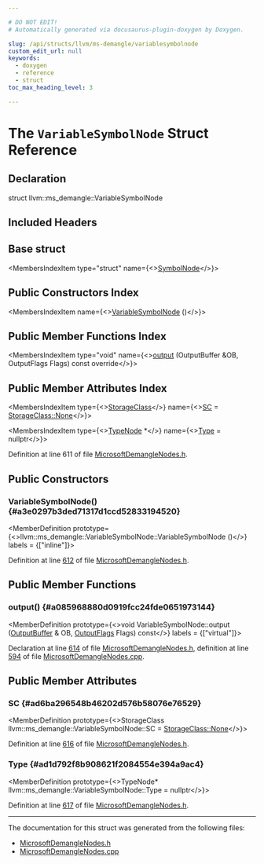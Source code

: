 ```yaml
---

# DO NOT EDIT!
# Automatically generated via docusaurus-plugin-doxygen by Doxygen.

slug: /api/structs/llvm/ms-demangle/variablesymbolnode
custom_edit_url: null
keywords:
  - doxygen
  - reference
  - struct
toc_max_heading_level: 3

---
```





# The `VariableSymbolNode` Struct Reference

<DoxygenPage pluginConfig={pluginConfig}>



## Declaration

<CodeBlock>struct llvm::ms_demangle::VariableSymbolNode</CodeBlock>

## Included Headers

<IncludesList>
<IncludesListItem
  filePath="llvm/Demangle/MicrosoftDemangleNodes.h"
  permalink="/docs/api/files/include/include/llvm/include/llvm/demangle/microsoftdemanglenodes-h"
  isLocal="true" />
</IncludesList>

## Base struct

<MembersIndex>

<MembersIndexItem
  type="struct"
  name={<><a href="/docs/api/structs/llvm/ms-demangle/symbolnode">SymbolNode</a></>}>
</MembersIndexItem>

</MembersIndex>

## Public Constructors Index

<MembersIndex>

<MembersIndexItem
  name={<><a href="#a3e0297b3ded71317d1ccd52833194520">VariableSymbolNode</a> ()</>}>
</MembersIndexItem>

</MembersIndex>

## Public Member Functions Index

<MembersIndex>

<MembersIndexItem
  type="void"
  name={<><a href="#a085968880d0919fcc24fde0651973144">output</a> (OutputBuffer &amp;OB, OutputFlags Flags) const override</>}>
</MembersIndexItem>

</MembersIndex>

## Public Member Attributes Index

<MembersIndex>

<MembersIndexItem
  type={<><a href="/docs/api/namespaces/llvm/ms-demangle/#ae868dcbebdf0e8890ff2942c9367fa65">StorageClass</a></>}
  name={<><a href="#ad6ba296548b46202d576b58076e76529">SC</a> = <a href="/docs/api/namespaces/llvm/ms-demangle/#ae868dcbebdf0e8890ff2942c9367fa65a6adf97f83acf6453d4a6a4b1070f3754">StorageClass::None</a></>}>
</MembersIndexItem>

<MembersIndexItem
  type={<><a href="/docs/api/structs/llvm/ms-demangle/typenode">TypeNode</a> &#42;</>}
  name={<><a href="#ad1d792f8b908621f2084554e394a9ac4">Type</a> = nullptr</>}>
</MembersIndexItem>

</MembersIndex>


Definition at line 611 of file <a href="/docs/api/files/include/include/llvm/include/llvm/demangle/microsoftdemanglenodes-h">MicrosoftDemangleNodes.h</a>.

<SectionDefinition>

## Public Constructors

### VariableSymbolNode() {#a3e0297b3ded71317d1ccd52833194520}

<MemberDefinition
  prototype={<>llvm::ms&#95;demangle::VariableSymbolNode::VariableSymbolNode ()</>}
  labels = {["inline"]}>

Definition at line <a href="/docs/api/files/include/include/llvm/include/llvm/demangle/microsoftdemanglenodes-h/#l00612">612</a> of file <a href="/docs/api/files/include/include/llvm/include/llvm/demangle/microsoftdemanglenodes-h">MicrosoftDemangleNodes.h</a>.
</MemberDefinition>

</SectionDefinition>

<SectionDefinition>

## Public Member Functions

### output() {#a085968880d0919fcc24fde0651973144}

<MemberDefinition
  prototype={<>void VariableSymbolNode::output (<a href="/docs/api/classes/outputbuffer">OutputBuffer</a> &amp; OB, <a href="/docs/api/namespaces/llvm/ms-demangle/#a9e06032afffbcfd197a80acc92afce93">OutputFlags</a> Flags) const</>}
  labels = {["virtual"]}>

Declaration at line <a href="/docs/api/files/include/include/llvm/include/llvm/demangle/microsoftdemanglenodes-h/#l00614">614</a> of file <a href="/docs/api/files/include/include/llvm/include/llvm/demangle/microsoftdemanglenodes-h">MicrosoftDemangleNodes.h</a>, definition at line <a href="/docs/api/files/lib/lib/demangle/microsoftdemanglenodes-cpp/#l00594">594</a> of file <a href="/docs/api/files/lib/lib/demangle/microsoftdemanglenodes-cpp">MicrosoftDemangleNodes.cpp</a>.
</MemberDefinition>

</SectionDefinition>

<SectionDefinition>

## Public Member Attributes

### SC {#ad6ba296548b46202d576b58076e76529}

<MemberDefinition
  prototype={<>StorageClass llvm::ms&#95;demangle::VariableSymbolNode::SC = <a href="/docs/api/namespaces/llvm/ms-demangle/#ae868dcbebdf0e8890ff2942c9367fa65a6adf97f83acf6453d4a6a4b1070f3754">StorageClass::None</a></>}>

Definition at line <a href="/docs/api/files/include/include/llvm/include/llvm/demangle/microsoftdemanglenodes-h/#l00616">616</a> of file <a href="/docs/api/files/include/include/llvm/include/llvm/demangle/microsoftdemanglenodes-h">MicrosoftDemangleNodes.h</a>.
</MemberDefinition>

### Type {#ad1d792f8b908621f2084554e394a9ac4}

<MemberDefinition
  prototype={<>TypeNode&#42; llvm::ms&#95;demangle::VariableSymbolNode::Type = nullptr</>}>

Definition at line <a href="/docs/api/files/include/include/llvm/include/llvm/demangle/microsoftdemanglenodes-h/#l00617">617</a> of file <a href="/docs/api/files/include/include/llvm/include/llvm/demangle/microsoftdemanglenodes-h">MicrosoftDemangleNodes.h</a>.
</MemberDefinition>

</SectionDefinition>

<hr/>

The documentation for this struct was generated from the following files:

<ul>
<li><a href="/docs/api/files/include/include/llvm/include/llvm/demangle/microsoftdemanglenodes-h">MicrosoftDemangleNodes.h</a></li>
<li><a href="/docs/api/files/lib/lib/demangle/microsoftdemanglenodes-cpp">MicrosoftDemangleNodes.cpp</a></li>
</ul>

</DoxygenPage>
